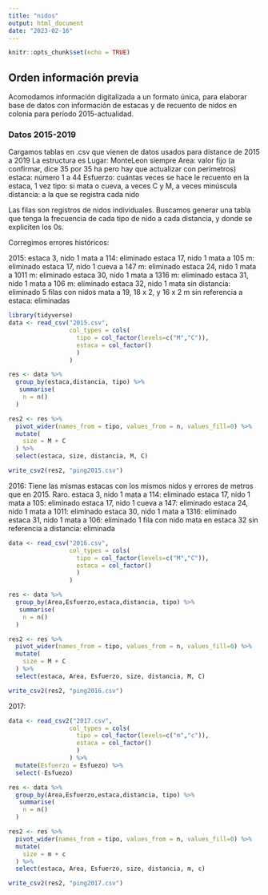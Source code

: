 ```yaml
---
title: "nidos"
output: html_document
date: "2023-02-16"
---
```


```r
knitr::opts_chunk$set(echo = TRUE)
```

## Orden información previa
Acomodamos información digitalizada a un formato única, para elaborar base de datos con información de estacas y de recuento de nidos en colonia para período 2015-actualidad.

### Datos 2015-2019

Cargamos tablas en .csv que vienen de datos usados para distance de 2015 a 2019
La estructura es 
Lugar: MonteLeon siempre
Area: valor fijo (a confirmar, dice 35 por 35 ha pero hay que actualizar con perímetros)
estaca: número 1 a 44
Esfuerzo: cuántas veces se hace le recuento en la estaca, 1 vez
tipo: si mata o cueva, a veces C y M, a veces minúscula
distancia: a la que se registra cada nido

Las filas son registros de nidos individuales.
Buscamos generar una tabla que tenga la frecuencia de cada tipo de nido a cada distancia, y donde se expliciten los 0s.

Corregimos errores históricos:

2015:
estaca 3, nido 1 mata a 114: eliminado
estaca 17, nido 1 mata a 105 m: eliminado
estaca 17, nido 1 cueva a 147 m: eliminado
estaca 24, nido 1 mata a 1011 m: eliminado
estaca 30, nido 1 mata a 1316 m: eliminado
estaca 31, nido 1 mata a 106 m: eliminado
estaca 32, nido 1 mata sin distancia: eliminado
5 filas con nidos mata a 19, 18 x 2, y 16 x 2 m sin referencia a estaca: eliminadas


```r
library(tidyverse)
data <- read_csv("2015.csv", 
                 col_types = cols(
                   tipo = col_factor(levels=c("M","C")),
                   estaca = col_factor()
                   )
                 )

res <- data %>% 
  group_by(estaca,distancia, tipo) %>% 
   summarise(
    n = n()
  )

res2 <- res %>% 
  pivot_wider(names_from = tipo, values_from = n, values_fill=0) %>% 
  mutate(
    size = M + C
  ) %>% 
  select(estaca, size, distancia, M, C)

write_csv2(res2, "ping2015.csv")

```

2016: 
Tiene las mismas estacas con los mismos nidos y errores de metros que en 2015. Raro. 
estaca 3, nido 1 mata a 114: eliminado
estaca 17, nido 1 mata a 105: eliminado
estaca 17, nido 1 cueva a 147: eliminado
estaca 24, nido 1 mata a 1011: eliminado
estaca 30, nido 1 mata a 1316: eliminado
estaca 31, nido 1 mata a 106: eliminado
1 fila con nido mata en estaca 32 sin referencia a distancia: eliminada

```r
data <- read_csv("2016.csv", 
                 col_types = cols(
                   tipo = col_factor(levels=c("M","C")),
                   estaca = col_factor()
                   )
                 )

res <- data %>% 
  group_by(Area,Esfuerzo,estaca,distancia, tipo) %>% 
   summarise(
    n = n()
  )

res2 <- res %>% 
  pivot_wider(names_from = tipo, values_from = n, values_fill=0) %>% 
  mutate(
    size = M + C
  ) %>% 
  select(estaca, Area, Esfuerzo, size, distancia, M, C)

write_csv2(res2, "ping2016.csv")

```

2017:
```r
data <- read_csv2("2017.csv", 
                 col_types = cols(
                   tipo = col_factor(levels=c("m","c")),
                   estaca = col_factor()
                   )
                 ) %>% 
  mutate(Esfuerzo = Esfuezo) %>% 
  select(-Esfuezo)

res <- data %>% 
  group_by(Area,Esfuerzo,estaca,distancia, tipo) %>% 
   summarise(
    n = n()
  )

res2 <- res %>% 
  pivot_wider(names_from = tipo, values_from = n, values_fill=0) %>% 
  mutate(
    size = m + c
  ) %>% 
  select(estaca, Area, Esfuerzo, size, distancia, m, c)

write_csv2(res2, "ping2017.csv")
```

